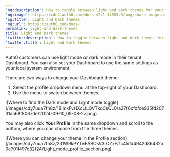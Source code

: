 ---
'og:description': How to toggle between light and dark themes for your Dashboard
'og:image': https://cdn2.auth0.com/docs-v2/1.14553.0/img/share-image.png
'og:title': Light and Dark themes
'og:url': https://auth0.com/docs/
permalink: light-and-dark-themes
title: Light and Dark themes
'twitter:description': How to toggle between light and dark themes for your Dashboard
'twitter:title': Light and Dark themes
---
Auth0 customers can use light mode or dark mode in their tenant Dashboard. You can also set your Dashboard to use the same settings as your local system environment.

There are two ways to change your Dashboard theme:

1. Select the profile dropdown menu at the top-right of your Dashboard.
2. Use the menu to switch between themes.

<Frame>![Where to find the Dark mode and Light mode toggle](/images/cdy7uua7fh8z/1BImxFvHXoULQVTkqCsQL0/a37f6cfdfce935fd20731aa68f8067de/2024-09-10_09-08-27.png)</Frame>

You may also click **Your Profile** in the same dropdown and scroll to the bottom, where you can choose from the three themes.

<Frame>![Where you can change your theme in the Profile section](/images/cdy7uua7fh8z/231W9kPYTeEABOsV3rOZxF/1c451d4942d86432a0e701f497c32f24/Light_mode_profile_section.png)</Frame>
